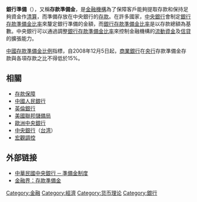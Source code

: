 {{Unreferenced|time=2020-03-30T01:58:33+00:00}}
'''銀行準備'''（{{lang-en|bank reserve}}），又稱'''存款準備金'''，是[[金融機構|金融機構]]為了保障客戶能夠提取存款和保持足夠資金作[[清算|清算]]，而準備存放在中央銀行的[[存款|存款]]。在許多國家，[[中央銀行|中央銀行]]會制定[[存款準備金比率|銀行存款準備金比率]]來釐定銀行準備的金額，而[[存款準備金比率|銀行存款準備金比率]]是以存款總額為基數。中央銀行可以通過調整[[存款準備金比率|銀行存款準備金比率]]來控制金融機構的[[流動資金|流動資金]]及[[信貸|信貸]]的擴張能力。

[[中國|中國]][[存款準備金比率|存款準備金比例]]指標，自2008年12月5日起，[[商業銀行|商業銀行]]在[[中國人民銀行|央行]]存款準備金存款與各項存款之比不得低於15%。

== 相關 ==
* [[存款保障|存款保障]]
* [[中國人民銀行|中國人民銀行]]
* [[英倫銀行|英倫銀行]]
* [[美國聯邦儲備局|美國聯邦儲備局]]
* [[歐洲中央銀行|歐洲中央銀行]]
* [[中央銀行_(中華民國)|中央銀行]]（[[台湾|台湾]]）
* [[宏觀調控|宏觀調控]]

== 外部链接 ==
* [https://www.cbc.gov.tw/ct.asp?xItem=39757&CtNode=1003&mp=1 中華民國中央銀行 ─ 準備金制度]
* [http://focus.jrj.com.cn/special/home/stck2007.htm 金融界：存款準備金]

{{econ-stub}}

[[Category:金融|Category:金融]]
[[Category:經濟|Category:經濟]]
[[Category:货币理论|Category:货币理论]]
[[Category:銀行|Category:銀行]]